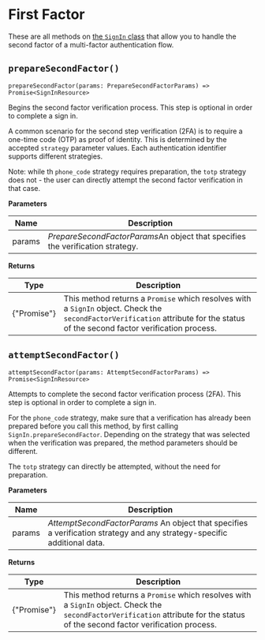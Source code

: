 
# First Factor

These are all methods on [the `SignIn` class](/reference-js/sign-in/sign-in) that allow you to handle the second factor of a multi-factor authentication flow.

## `prepareSecondFactor()`

```
prepareSecondFactor(params: PrepareSecondFactorParams) => Promise<SignInResource>
```

Begins the second factor verification process. This step is optional in order to complete a sign in.

A common scenario for the second step verification (2FA) is to require a one-time code (OTP) as proof of identity. This is determined by the accepted `strategy` parameter values. Each authentication identifier supports different strategies.

Note: while th `phone_code` strategy requires preparation, the `totp` strategy does not - the user can directly attempt the second factor verification in that case.

**Parameters**

| Name   | Description                                                  |
| ------ | ------------------------------------------------------------ |
| params | *PrepareSecondFactorParams*An object that specifies the verification strategy. |

**Returns**

| Type                    | Description                                                  |
| ----------------------- | ------------------------------------------------------------ |
| {"Promise<SignInResource>"} | This method returns a `Promise` which resolves with a `SignIn` object. Check the `secondFactorVerification` attribute for the status of the second factor verification process. |

## `attemptSecondFactor()`

```
attemptSecondFactor(params: AttemptSecondFactorParams) => Promise<SignInResource>
```

Attempts to complete the second factor verification process (2FA). This step is optional in order to complete a sign in.

For the `phone_code` strategy, make sure that a verification has already been prepared before you call this method, by first calling `SignIn.prepareSecondFactor`. Depending on the strategy that was selected when the verification was prepared, the method parameters should be different.

The `totp` strategy can directly be attempted, without the need for preparation.

**Parameters**

| Name   | Description                                                  |
| ------ | ------------------------------------------------------------ |
| params | *AttemptSecondFactorParams* An object that specifies a verification strategy and any strategy-specific additional data. |

**Returns**

| Type                    | Description                                                  |
| ----------------------- | ------------------------------------------------------------ |
| {"Promise<SignInResource>"} | This method returns a `Promise` which resolves with a `SignIn` object. Check the `secondFactorVerification` attribute for the status of the second factor verification process. |